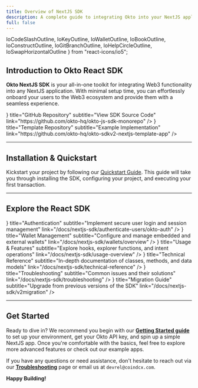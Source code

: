 ```yaml
---
title: Overview of NextJS SDK
description: A complete guide to integrating Okto into your NextJS applications.
full: false
---
```


  IoCodeSlashOutline, 
  IoKeyOutline, 
  IoWalletOutline, 
  IoBookOutline,
  IoConstructOutline,
  IoGitBranchOutline,
  IoHelpCircleOutline,
  IoSwapHorizontalOutline 
} from "react-icons/io5";

## Introduction to Okto React SDK

**Okto NextJS SDK** is your all-in-one toolkit for integrating Web3 functionality into any NextJS application. With minimal setup time, you can effortlessly onboard your users to the Web3 ecosystem and provide them with a seamless experience.

<div className="my-6 grid grid-cols-1 md:grid-cols-2 gap-4">
  <TechnologyCard
    className="h-25"
    icon={<IoGitBranchOutline size={"1.5rem"} />}
    title="GitHub Repository"
    subtitle="View SDK Source Code"
    link="https://github.com/okto-hq/okto-js-sdk-monorepo"
  />
  <TechnologyCard
    className="h-25"
    icon={<IoCodeSlashOutline size={"1.5rem"} />}
    title="Template Repository" 
    subtitle="Example Implementation"
    link="https://github.com/okto-hq/okto-sdkv2-nextjs-template-app"
  />
</div>

---

## Installation & Quickstart

Kickstart your project by following our [Quickstart Guide](/docs/nextjs-sdk). This guide will take you through installing the SDK, configuring your project, and executing your first transaction.

---

## Explore the React SDK

<div className="my-6 grid grid-cols-1 md:grid-cols-2 gap-4">
  <TechnologyCard
    className="h-25"
    icon={<IoKeyOutline size={"1.5rem"} />}
    title="Authentication"
    subtitle="Implement secure user login and session management"
    link="/docs/nextjs-sdk/authenticate-users/okto-auth"
  />
  <TechnologyCard
    className="h-25"
    icon={<IoWalletOutline size={"1.5rem"} />}
    title="Wallet Management"
    subtitle="Configure and manage embedded and external wallets"
    link="/docs/nextjs-sdk/wallets/overview"
  />
  <TechnologyCard
    className="h-25"
    icon={<IoConstructOutline size={"1.5rem"} />}
    title="Usage & Features"
    subtitle="Explore hooks, explorer functions, and intent operations"
    link="/docs/nextjs-sdk/usage-overview"
  />
  <TechnologyCard
    className="h-25"
    icon={<IoBookOutline size={"1.5rem"} />}
    title="Technical Reference"
    subtitle="In-depth documentation of classes, methods, and data models"
    link="/docs/nextjs-sdk/technical-reference"
  />
  <TechnologyCard
    className="h-25"
    icon={<IoHelpCircleOutline size={"1.5rem"} />}
    title="Troubleshooting"
    subtitle="Common issues and their solutions"
    link="/docs/nextjs-sdk/troubleshooting"
  />
  <TechnologyCard
    className="h-25"
    icon={<IoSwapHorizontalOutline size={"1.5rem"} />}
    title="Migration Guide"
    subtitle="Upgrade from previous versions of the SDK"
    link="/docs/nextjs-sdk/v2migration"
  />
</div>

---

## Get Started

Ready to dive in? We recommend you begin with our **[Getting Started guide](./nextjs-sdk)** to set up your environment, get your Okto API key, and spin up a simple NextJS app. Once you're comfortable with the basics, feel free to explore more advanced features or check out our example apps.

If you have any questions or need assistance, don't hesitate to reach out via our **[Troubleshooting](./nextjs-sdk/troubleshooting)** page or email us at `devrel@coindcx.com`.

**Happy Building!**

